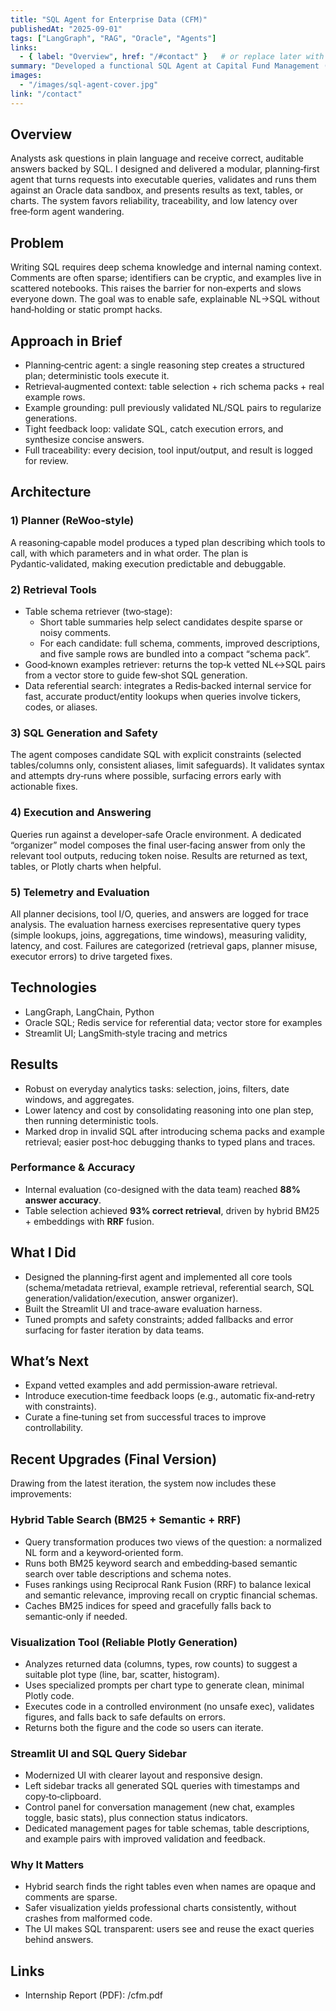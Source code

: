 ```yaml
---
title: "SQL Agent for Enterprise Data (CFM)"
publishedAt: "2025-09-01"
tags: ["LangGraph", "RAG", "Oracle", "Agents"]
links:
  - { label: "Overview", href: "/#contact" }   # or replace later with a public case study
summary: "Developed a functional SQL Agent at Capital Fund Management (CFM) using LangChain and LangGraph, integrating hybrid retrieval and agentic reasoning to translate natural-language questions into accurate SQL queries. Achieved 88% accuracy and 93% correct table selection on internal datasets. Tech: Python, LangChain, LangGraph, Oracle SQL, Streamlit, ChromaDB, BM25, RRF"
images:
  - "/images/sql-agent-cover.jpg"
link: "/contact"
---
```


## Overview
Analysts ask questions in plain language and receive correct, auditable answers backed by SQL. I designed and delivered a modular, planning‑first agent that turns requests into executable queries, validates and runs them against an Oracle data sandbox, and presents results as text, tables, or charts. The system favors reliability, traceability, and low latency over free‑form agent wandering.

## Problem
Writing SQL requires deep schema knowledge and internal naming context. Comments are often sparse; identifiers can be cryptic, and examples live in scattered notebooks. This raises the barrier for non‑experts and slows everyone down. The goal was to enable safe, explainable NL→SQL without hand‑holding or static prompt hacks.

## Approach in Brief
- Planning‑centric agent: a single reasoning step creates a structured plan; deterministic tools execute it.
- Retrieval‑augmented context: table selection + rich schema packs + real example rows.
- Example grounding: pull previously validated NL/SQL pairs to regularize generations.
- Tight feedback loop: validate SQL, catch execution errors, and synthesize concise answers.
- Full traceability: every decision, tool input/output, and result is logged for review.

## Architecture
### 1) Planner (ReWoo‑style)
A reasoning‑capable model produces a typed plan describing which tools to call, with which parameters and in what order. The plan is Pydantic‑validated, making execution predictable and debuggable.

### 2) Retrieval Tools
- Table schema retriever (two‑stage):
  - Short table summaries help select candidates despite sparse or noisy comments.
  - For each candidate: full schema, comments, improved descriptions, and five sample rows are bundled into a compact “schema pack”.
- Good‑known examples retriever: returns the top‑k vetted NL↔SQL pairs from a vector store to guide few‑shot SQL generation.
- Data referential search: integrates a Redis‑backed internal service for fast, accurate product/entity lookups when queries involve tickers, codes, or aliases.

### 3) SQL Generation and Safety
The agent composes candidate SQL with explicit constraints (selected tables/columns only, consistent aliases, limit safeguards). It validates syntax and attempts dry‑runs where possible, surfacing errors early with actionable fixes.

### 4) Execution and Answering
Queries run against a developer‑safe Oracle environment. A dedicated “organizer” model composes the final user‑facing answer from only the relevant tool outputs, reducing token noise. Results are returned as text, tables, or Plotly charts when helpful.

### 5) Telemetry and Evaluation
All planner decisions, tool I/O, queries, and answers are logged for trace analysis. The evaluation harness exercises representative query types (simple lookups, joins, aggregations, time windows), measuring validity, latency, and cost. Failures are categorized (retrieval gaps, planner misuse, executor errors) to drive targeted fixes.

## Technologies
- LangGraph, LangChain, Python
- Oracle SQL; Redis service for referential data; vector store for examples
- Streamlit UI; LangSmith‑style tracing and metrics

## Results
- Robust on everyday analytics tasks: selection, joins, filters, date windows, and aggregates.
- Lower latency and cost by consolidating reasoning into one plan step, then running deterministic tools.
- Marked drop in invalid SQL after introducing schema packs and example retrieval; easier post‑hoc debugging thanks to typed plans and traces.

### Performance & Accuracy
- Internal evaluation (co-designed with the data team) reached **88% answer accuracy**.
- Table selection achieved **93% correct retrieval**, driven by hybrid BM25 + embeddings with **RRF** fusion.

## What I Did
- Designed the planning‑first agent and implemented all core tools (schema/metadata retrieval, example retrieval, referential search, SQL generation/validation/execution, answer organizer).
- Built the Streamlit UI and trace‑aware evaluation harness.
- Tuned prompts and safety constraints; added fallbacks and error surfacing for faster iteration by data teams.

## What’s Next
- Expand vetted examples and add permission‑aware retrieval.
- Introduce execution‑time feedback loops (e.g., automatic fix‑and‑retry with constraints).
- Curate a fine‑tuning set from successful traces to improve controllability.

## Recent Upgrades (Final Version)
Drawing from the latest iteration, the system now includes these improvements:

### Hybrid Table Search (BM25 + Semantic + RRF)
- Query transformation produces two views of the question: a normalized NL form and a keyword‑oriented form.
- Runs both BM25 keyword search and embedding‑based semantic search over table descriptions and schema notes.
- Fuses rankings using Reciprocal Rank Fusion (RRF) to balance lexical and semantic relevance, improving recall on cryptic financial schemas.
- Caches BM25 indices for speed and gracefully falls back to semantic‑only if needed.

### Visualization Tool (Reliable Plotly Generation)
- Analyzes returned data (columns, types, row counts) to suggest a suitable plot type (line, bar, scatter, histogram).
- Uses specialized prompts per chart type to generate clean, minimal Plotly code.
- Executes code in a controlled environment (no unsafe exec), validates figures, and falls back to safe defaults on errors.
- Returns both the figure and the code so users can iterate.

### Streamlit UI and SQL Query Sidebar
- Modernized UI with clearer layout and responsive design.
- Left sidebar tracks all generated SQL queries with timestamps and copy‑to‑clipboard.
- Control panel for conversation management (new chat, examples toggle, basic stats), plus connection status indicators.
- Dedicated management pages for table schemas, table descriptions, and example pairs with improved validation and feedback.

### Why It Matters
- Hybrid search finds the right tables even when names are opaque and comments are sparse.
- Safer visualization yields professional charts consistently, without crashes from malformed code.
- The UI makes SQL transparent: users see and reuse the exact queries behind answers.

## Links
- Internship Report (PDF): /cfm.pdf
